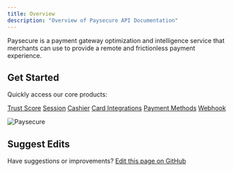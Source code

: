 ```yaml
---
title: Overview
description: "Overview of Paysecure API Documentation"
---
```

Paysecure is a payment gateway optimization and intelligence service that merchants can use to provide a remote and frictionless payment experience.

## Get Started

Quickly access our core products:

<div style={{ display: 'flex', flexWrap: 'wrap', gap: '10px' }}>
  <a href="/docs/trust-score" style={{ padding: '20px', backgroundColor: '#DACAFF', color: '#8666CC', borderRadius: '10px', textDecoration: 'none', fontWeight: 'bold', fontSize: '16px', boxShadow: '0 4px 8px rgba(0, 0, 0, 0.1)', textAlign: 'center', width: '150px' }}>Trust Score</a>
  <a href="/docs/session" style={{ padding: '20px', backgroundColor: '#DACAFF', color: '#8666CC', borderRadius: '10px', textDecoration: 'none', fontWeight: 'bold', fontSize: '16px', boxShadow: '0 4px 8px rgba(0, 0, 0, 0.1)', textAlign: 'center', width: '150px' }}>Session</a>
  <a href="/docs/cashier" style={{ padding: '20px', backgroundColor: '#DACAFF', color: '#8666CC', borderRadius: '10px', textDecoration: 'none', fontWeight: 'bold', fontSize: '16px', boxShadow: '0 4px 8px rgba(0, 0, 0, 0.1)', textAlign: 'center', width: '150px' }}>Cashier</a>
  <a href="/docs/card-integrations" style={{ padding: '20px', backgroundColor: '#DACAFF', color: '#8666CC', borderRadius: '10px', textDecoration: 'none', fontWeight: 'bold', fontSize: '16px', boxShadow: '0 4px 8px rgba(0, 0, 0, 0.1)', textAlign: 'center', width: '150px' }}>Card Integrations</a>
  <a href="/docs/payment-methods" style={{ padding: '20px', backgroundColor: '#DACAFF', color: '#8666CC', borderRadius: '10px', textDecoration: 'none', fontWeight: 'bold', fontSize: '16px', boxShadow: '0 4px 8px rgba(0, 0, 0, 0.1)', textAlign: 'center', width: '150px' }}>Payment Methods</a>
  <a href="/docs/webhook" style={{ padding: '20px', backgroundColor: '#DACAFF', color: '#8666CC', borderRadius: '10px', textDecoration: 'none', fontWeight: 'bold', fontSize: '16px', boxShadow: '0 4px 8px rgba(0, 0, 0, 0.1)', textAlign: 'center', width: '150px' }}>Webhook</a>
</div>

![Paysecure](/images/paysecure.png)
## Suggest Edits

Have suggestions or improvements? [Edit this page on GitHub](https://github.com/PaysecureCommunity/api-docs/edit/main/overview.mdx)